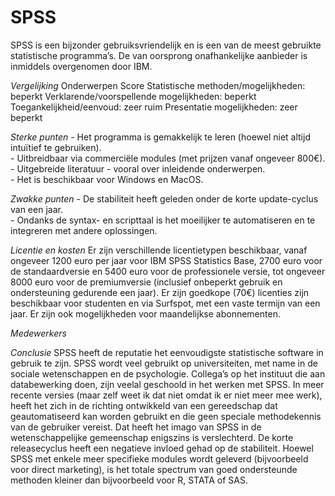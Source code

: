 # SPSS {-}

SPSS is een bijzonder gebruiksvriendelijk en is een van de meest gebruikte statistische programma's. De van oorsprong onafhankelijke aanbieder is inmiddels overgenomen door IBM.

*Vergelijking*
Onderwerpen						Score
Statistische methoden/mogelijkheden:			beperkt 
Verklarende/voorspellende mogelijkheden: 		beperkt
Toegankelijkheid/eenvoud: 				zeer ruim
Presentatie mogelijkheden:				zeer beperkt

*Sterke punten*
-	Het programma is gemakkelijk te leren (hoewel niet altijd intuïtief te gebruiken).   
-	Uitbreidbaar via commerciële modules (met prijzen vanaf ongeveer 800€).   
-	Uitgebreide literatuur - vooral over inleidende onderwerpen.  
-	Het is beschikbaar voor Windows en MacOS.   

*Zwakke punten*
-	De stabiliteit heeft geleden onder de korte update-cyclus van een jaar.   
-	Ondanks de syntax- en scripttaal is het moeilijker te automatiseren en te integreren met andere oplossingen.   
	
*Licentie en kosten*
Er zijn verschillende licentietypen beschikbaar, vanaf ongeveer 1200 euro per jaar voor IBM SPSS Statistics Base, 2700 euro voor de standaardversie en 5400 euro voor de professionele versie, tot ongeveer 8000 euro voor de premiumversie (inclusief onbeperkt gebruik en ondersteuning gedurende een jaar). Er zijn goedkope (70€) licenties zijn beschikbaar voor studenten en via Surfspot, met een vaste termijn van een jaar. Er zijn ook mogelijkheden voor maandelijkse abonnementen.

*Medewerkers*

*Conclusie*
SPSS heeft de reputatie het eenvoudigste statistische software in gebruik te zijn. SPSS wordt veel gebruikt op universiteiten, met name in de sociale wetenschappen en de psychologie. Collega’s op het instituut die aan databewerking doen, zijn veelal geschoold in het werken met SPSS. In meer recente versies (maar zelf weet ik dat niet omdat ik er niet meer mee werk), heeft het zich in de richting ontwikkeld van een gereedschap dat geautomatiseerd kan worden gebruikt en die geen speciale methodekennis van de gebruiker vereist. Dat heeft het imago van SPSS in de wetenschappelijke gemeenschap enigszins is verslechterd. De korte releasecyclus heeft een negatieve invloed gehad op de stabiliteit. Hoewel SPSS met enkele meer specifieke modules wordt geleverd (bijvoorbeeld voor direct marketing), is het totale spectrum van goed ondersteunde methoden kleiner dan bijvoorbeeld voor R, STATA of SAS.
